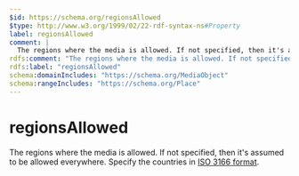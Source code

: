 ```yaml
---
$id: https://schema.org/regionsAllowed
$type: http://www.w3.org/1999/02/22-rdf-syntax-ns#Property
label: regionsAllowed
comment: |
  The regions where the media is allowed. If not specified, then it's assumed to be allowed everywhere. Specify the countries in [ISO 3166 format](http://en.wikipedia.org/wiki/ISO_3166).
rdfs:comment: "The regions where the media is allowed. If not specified, then it's assumed to be allowed everywhere. Specify the countries in [ISO 3166 format](http://en.wikipedia.org/wiki/ISO_3166)."
rdfs:label: "regionsAllowed"
schema:domainIncludes: "https://schema.org/MediaObject"
schema:rangeIncludes: "https://schema.org/Place"
---
```


# regionsAllowed

The regions where the media is allowed. If not specified, then it's assumed to be allowed everywhere. Specify the countries in [ISO 3166 format](http://en.wikipedia.org/wiki/ISO_3166).

